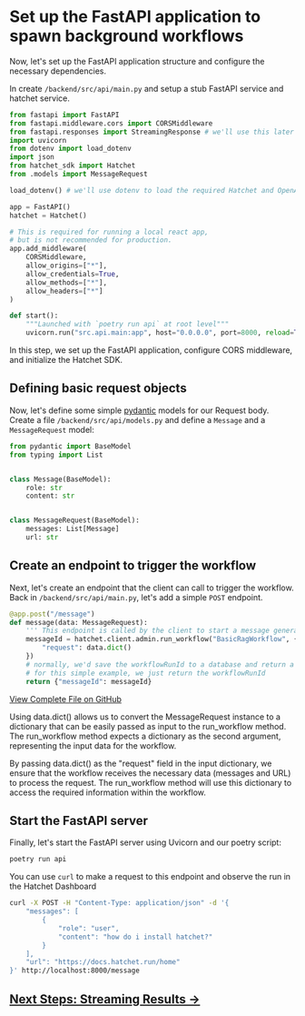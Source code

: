 # Set up the FastAPI application to spawn background workflows

Now, let's set up the FastAPI application structure and configure the necessary dependencies.

In create `/backend/src/api/main.py` and setup a stub FastAPI service and hatchet service.

```python
from fastapi import FastAPI
from fastapi.middleware.cors import CORSMiddleware
from fastapi.responses import StreamingResponse # we'll use this later in the tutorial
import uvicorn
from dotenv import load_dotenv
import json
from hatchet_sdk import Hatchet
from .models import MessageRequest

load_dotenv() # we'll use dotenv to load the required Hatchet and OpenAI api keys

app = FastAPI()
hatchet = Hatchet()

# This is required for running a local react app, 
# but is not recommended for production.
app.add_middleware(
    CORSMiddleware,
    allow_origins=["*"],
    allow_credentials=True,
    allow_methods=["*"],
    allow_headers=["*"]
)

def start():
    """Launched with `poetry run api` at root level"""
    uvicorn.run("src.api.main:app", host="0.0.0.0", port=8000, reload=True)
```

In this step, we set up the FastAPI application, configure CORS middleware, and initialize the Hatchet SDK.

## Defining basic request objects

Now, let's define some simple [pydantic](https://docs.pydantic.com) models for our Request body. Create a file `/backend/src/api/models.py` and define a `Message` and a `MessageRequest` model:

```py
from pydantic import BaseModel
from typing import List


class Message(BaseModel):
    role: str
    content: str


class MessageRequest(BaseModel):
    messages: List[Message]
    url: str
```

## Create an endpoint to trigger the workflow

Next, let's create an endpoint that the client can call to trigger the workflow. Back in `/backend/src/api/main.py`, let's add a simple `POST` endpoint. 



```python
@app.post("/message")
def message(data: MessageRequest):
    ''' This endpoint is called by the client to start a message generation workflow. '''
    messageId = hatchet.client.admin.run_workflow("BasicRagWorkflow", {
        "request": data.dict()
    })
    # normally, we'd save the workflowRunId to a database and return a reference to the client
    # for this simple example, we just return the workflowRunId
    return {"messageId": messageId}
```

[View Complete File on GitHub](https://github.com/hatchet-dev/hatchet-python-quickstart/blob/main/fast-api-react/backend/src/api/main.py)

Using data.dict() allows us to convert the MessageRequest instance to a dictionary that can be easily passed as input to the run_workflow method. The run_workflow method expects a dictionary as the second argument, representing the input data for the workflow.

By passing data.dict() as the "request" field in the input dictionary, we ensure that the workflow receives the necessary data (messages and URL) to process the request. The run_workflow method will use this dictionary to access the required information within the workflow.


## Start the FastAPI server

Finally, let's start the FastAPI server using Uvicorn and our poetry script:
```sh
poetry run api
```

You can use `curl` to make a request to this endpoint and observe the run in the Hatchet Dashboard
```sh 
curl -X POST -H "Content-Type: application/json" -d '{
    "messages": [
        {
            "role": "user",
            "content": "how do i install hatchet?"
        }
    ],
    "url": "https://docs.hatchet.run/home"
}' http://localhost:8000/message
```

## [Next Steps: Streaming Results →](./result-streaming.mdx)
